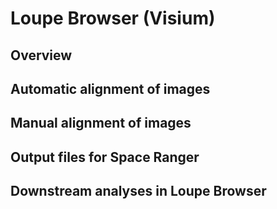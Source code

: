 # Loupe Browser (Visium)


## Overview


## Automatic alignment of images


## Manual alignment of images


## Output files for Space Ranger


## Downstream analyses in Loupe Browser

